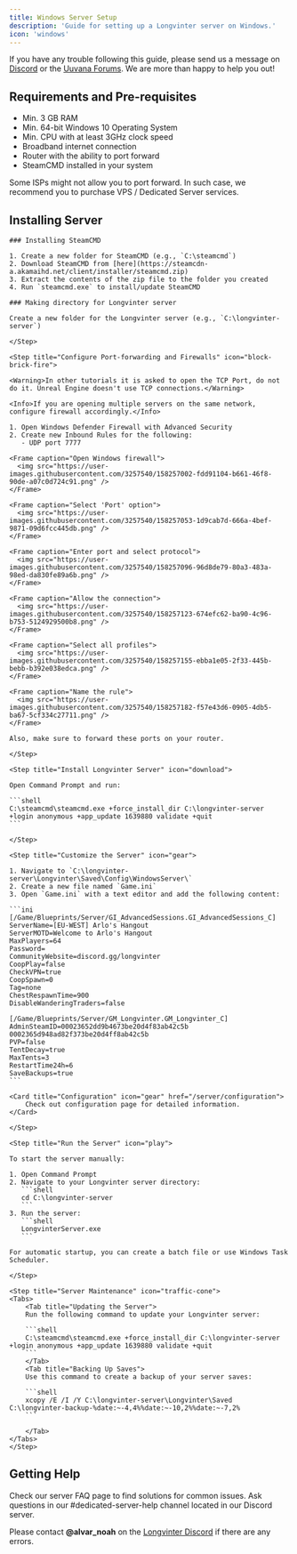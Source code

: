 ```yaml
---
title: Windows Server Setup
description: 'Guide for setting up a Longvinter server on Windows.'
icon: 'windows'
---
```


<Note>If you have any trouble following this guide, please send us a message on [Discord](https://discord.gg/longvinter) or the [Uuvana Forums](https://forum.uuvana.com/t/longvinter-questions-and-help). We are more than happy to help you out!</Note>

## Requirements and Pre-requisites

- Min. 3 GB RAM
- Min. 64-bit Windows 10 Operating System
- Min. CPU with at least 3GHz clock speed
- Broadband internet connection
- Router with the ability to port forward
- SteamCMD installed in your system

<Warning>Some ISPs might not allow you to port forward. In such case, we recommend you to purchase VPS / Dedicated Server services.</Warning>

## Installing Server

<Steps>
    <Step title="System Setup" icon="user-plus">
    
    ### Installing SteamCMD
    
    1. Create a new folder for SteamCMD (e.g., `C:\steamcmd`)
    2. Download SteamCMD from [here](https://steamcdn-a.akamaihd.net/client/installer/steamcmd.zip)
    3. Extract the contents of the zip file to the folder you created
    4. Run `steamcmd.exe` to install/update SteamCMD

    ### Making directory for Longvinter server
    
    Create a new folder for the Longvinter server (e.g., `C:\longvinter-server`)
    
    </Step>

    <Step title="Configure Port-forwarding and Firewalls" icon="block-brick-fire">

    <Warning>In other tutorials it is asked to open the TCP Port, do not do it. Unreal Engine doesn't use TCP connections.</Warning>

    <Info>If you are opening multiple servers on the same network, configure firewall accordingly.</Info>

    1. Open Windows Defender Firewall with Advanced Security
    2. Create new Inbound Rules for the following:
       - UDP port 7777

    <Frame caption="Open Windows firewall">
      <img src="https://user-images.githubusercontent.com/3257540/158257002-fdd91104-b661-46f8-90de-a07c0d724c91.png" />
    </Frame>

    <Frame caption="Select 'Port' option">
      <img src="https://user-images.githubusercontent.com/3257540/158257053-1d9cab7d-666a-4bef-9871-09d6fcc445db.png" />
    </Frame>

    <Frame caption="Enter port and select protocol">
      <img src="https://user-images.githubusercontent.com/3257540/158257096-96d8de79-80a3-483a-98ed-da830fe89a6b.png" />
    </Frame>

    <Frame caption="Allow the connection">
      <img src="https://user-images.githubusercontent.com/3257540/158257123-674efc62-ba90-4c96-b753-5124929500b8.png" />
    </Frame>

    <Frame caption="Select all profiles">
      <img src="https://user-images.githubusercontent.com/3257540/158257155-ebba1e05-2f33-445b-bebb-b392e038edca.png" />
    </Frame>

    <Frame caption="Name the rule">
      <img src="https://user-images.githubusercontent.com/3257540/158257182-f57e43d6-0905-4db5-ba67-5cf334c27711.png" />
    </Frame>
    
    Also, make sure to forward these ports on your router.

    </Step>

    <Step title="Install Longvinter Server" icon="download">

    Open Command Prompt and run:

    ```shell
    C:\steamcmd\steamcmd.exe +force_install_dir C:\longvinter-server +login anonymous +app_update 1639880 validate +quit
    ```

    </Step>

    <Step title="Customize the Server" icon="gear">

    1. Navigate to `C:\longvinter-server\Longvinter\Saved\Config\WindowsServer\`
    2. Create a new file named `Game.ini`
    3. Open `Game.ini` with a text editor and add the following content:

    ```ini
    [/Game/Blueprints/Server/GI_AdvancedSessions.GI_AdvancedSessions_C]
    ServerName=[EU-WEST] Arlo's Hangout
    ServerMOTD=Welcome to Arlo's Hangout
    MaxPlayers=64
    Password=
    CommunityWebsite=discord.gg/longvinter
    CoopPlay=false
    CheckVPN=true
    CoopSpawn=0
    Tag=none
    ChestRespawnTime=900
    DisableWanderingTraders=false

    [/Game/Blueprints/Server/GM_Longvinter.GM_Longvinter_C]
    AdminSteamID=00023652dd9b4673be20d4f83ab42c5b 0002365d948ad82f373be20d4ff8ab42c5b
    PVP=false
    TentDecay=true
    MaxTents=3
    RestartTime24h=6
    SaveBackups=true
    ```

    <Card title="Configuration" icon="gear" href="/server/configuration">
        Check out configuration page for detailed information.
    </Card>

    </Step>

    <Step title="Run the Server" icon="play">
    
    To start the server manually:

    1. Open Command Prompt
    2. Navigate to your Longvinter server directory:
       ```shell
       cd C:\longvinter-server
       ```
    3. Run the server:
       ```shell
       LongvinterServer.exe
       ```

    For automatic startup, you can create a batch file or use Windows Task Scheduler.

    </Step>

    <Step title="Server Maintenance" icon="traffic-cone">
    <Tabs>
        <Tab title="Updating the Server">
        Run the following command to update your Longvinter server:

        ```shell
        C:\steamcmd\steamcmd.exe +force_install_dir C:\longvinter-server +login anonymous +app_update 1639880 validate +quit
        ```
        </Tab>
        <Tab title="Backing Up Saves">
        Use this command to create a backup of your server saves:

        ```shell
        xcopy /E /I /Y C:\longvinter-server\Longvinter\Saved C:\longvinter-backup-%date:~-4,4%%date:~-10,2%%date:~-7,2%
        ```
        
        </Tab>
    </Tabs>
    </Step>
</Steps>

## Getting Help

<CardGroup cols={2}>
  <Card title="FAQ" icon="question" href="/server/faq">
    Check our server FAQ page to find solutions for common issues.
  </Card>
  <Card title="Discord" icon="discord" href="https://discord.gg/longvinter">
    Ask questions in our #dedicated-server-help channel located in our Discord server.
  </Card>
</CardGroup>

<Tip>Please contact **@alvar_noah** on the [Longvinter Discord](https://discord.gg/longvinter) if there are any errors.</Tip>

